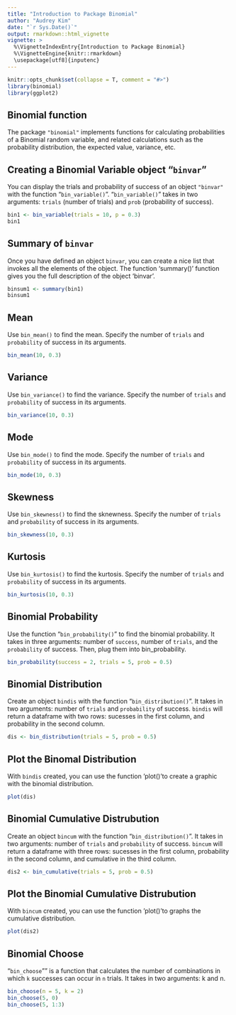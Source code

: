 ---
title: "Introduction to Package Binomial"
author: "Audrey Kim"
date: "`r Sys.Date()`"
output: rmarkdown::html_vignette
vignette: >
  %\VignetteIndexEntry{Introduction to Package Binomial}
  %\VignetteEngine{knitr::rmarkdown}
  \usepackage[utf8]{inputenc}
---

```{r, echo = FALSE, message = FALSE}
knitr::opts_chunk$set(collapse = T, comment = "#>")
library(binomial)
library(ggplot2)
```


## Binomial function

The package `"binomial"` implements functions for calculating probabilities of a Binomial random variable, and related calculations such as the probability distribution, the expected value, variance, etc.

## Creating a Binomial Variable object "`binvar`"

You can display the trials and probability of success of an object `"binvar"` with the function "`bin_variable()`". 
"`bin_variable()`" takes in two arguments:  `trials` (number of trials) and `prob` (probability of success).
```{r}
bin1 <- bin_variable(trials = 10, p = 0.3)
bin1
```

## Summary of `binvar`
Once you have defined an object `binvar`, you can create a nice list that invokes all the elements of the object. The function 'summary()' function gives you the full description of the object 'binvar'.
```{r}
binsum1 <- summary(bin1)
binsum1
```

## Mean 
Use `bin_mean()` to find the mean. Specify the number of `trials` and `probability` of success in its arguments. 
```{r}
bin_mean(10, 0.3)
```

## Variance
Use `bin_variance()` to find the variance. Specify the number of `trials` and `probability` of success in its arguments. 
```{r}
bin_variance(10, 0.3)
```

## Mode
Use `bin_mode()` to find the mode. Specify the number of `trials` and `probability` of success in its arguments. 
```{r}
bin_mode(10, 0.3)
```

## Skewness
Use `bin_skewness()` to find the sknewness. Specify the number of `trials` and `probability` of success in its arguments. 
```{r}
bin_skewness(10, 0.3)
```

## Kurtosis
Use `bin_kurtosis()` to find the kurtosis. Specify the number of `trials` and `probability` of success in its arguments.
```{r}
bin_kurtosis(10, 0.3)
```

## Binomial Probability
Use the function "`bin_probability()`" to find the binomial probability. It takes in three arguments: number of `success`, number of `trials`, and the `probability` of success.
Then, plug them into bin_probability.
```{r}
bin_probability(success = 2, trials = 5, prob = 0.5)
```

## Binomial Distribution
Create an object `bindis` with the function "`bin_distribution()`". It takes in two arguments: number of `trials` and `probability` of success. `bindis` will return a dataframe with two rows:  sucesses in the first column,  and probability in the second column.
```{r}
dis <- bin_distribution(trials = 5, prob = 0.5)
```

## Plot the Binomal Distribution
With `bindis` created, you can use the function 'plot()'to create a graphic with the binomial distribution.
```{r}
plot(dis)
```

## Binomial Cumulative Distrubution
Create an object `bincum` with the function "`bin_distribution()`". It takes in two arguments: number of `trials` and `probability` of success. `bincum` will return a dataframe with three rows: sucesses in the first column, probability in the second column, and cumulative in the third column.
```{r}
dis2 <- bin_cumulative(trials = 5, prob = 0.5)
```

## Plot the Binomial Cumulative Distrubution
With `bincum` created, you can use the function 'plot()'to graphs the cumulative distribution.
```{r}
plot(dis2)
```

## Binomial Choose
"`bin_choose`"" is a function that calculates the number of combinations in which `k` successes can occur in `n` trials. It takes in two arguments: k and n.
```{r}
bin_choose(n = 5, k = 2)
bin_choose(5, 0)
bin_choose(5, 1:3)
```
